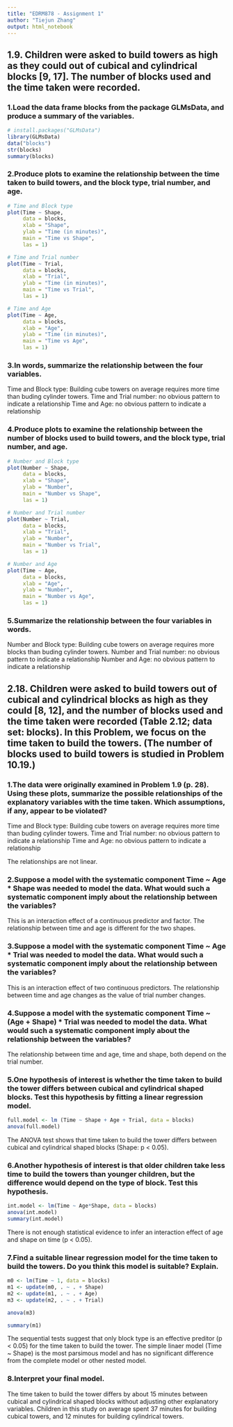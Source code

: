 ```yaml
---
title: "EDRM878 - Assignment 1"
author: "Tiejun Zhang"
output: html_notebook
---
```


## 1.9. Children were asked to build towers as high as they could out of cubical and cylindrical blocks [9, 17]. The number of blocks used and the time taken were recorded.

### 1.Load the data frame blocks from the package GLMsData, and produce a summary of the variables.
```r
# install.packages("GLMsData")
library(GLMsData)
data("blocks")
str(blocks)
summary(blocks)
```

### 2.Produce plots to examine the relationship between the time taken to build towers, and the block type, trial number, and age.
```r
# Time and Block type
plot(Time ~ Shape,
     data = blocks,
     xlab = "Shape",
     ylab = "Time (in minutes)",
     main = "Time vs Shape",
     las = 1)

# Time and Trial number
plot(Time ~ Trial,
     data = blocks,
     xlab = "Trial",
     ylab = "Time (in minutes)",
     main = "Time vs Trial",
     las = 1)

# Time and Age
plot(Time ~ Age,
     data = blocks,
     xlab = "Age",
     ylab = "Time (in minutes)",
     main = "Time vs Age",
     las = 1)
```

### 3.In words, summarize the relationship between the four variables.

   Time and Block type: Building cube towers on average requires more time than buding cylinder towers.
   Time and Trial number: no obvious pattern to indicate a relationship
   Time and Age: no obvious pattern to indicate a relationship

### 4.Produce plots to examine the relationship between the number of blocks used to build towers, and the block type, trial number, and age.
```r
# Number and Block type
plot(Number ~ Shape,
     data = blocks,
     xlab = "Shape",
     ylab = "Number",
     main = "Number vs Shape",
     las = 1)

# Number and Trial number
plot(Number ~ Trial,
     data = blocks,
     xlab = "Trial",
     ylab = "Number",
     main = "Number vs Trial",
     las = 1)

# Number and Age
plot(Time ~ Age,
     data = blocks,
     xlab = "Age",
     ylab = "Number",
     main = "Number vs Age",
     las = 1)
```

### 5.Summarize the relationship between the four variables in words.

   Number and Block type: Building cube towers on average requires more blocks than buding cylinder towers.
   Number and Trial number: no obvious pattern to indicate a relationship
   Number and Age: no obvious pattern to indicate a relationship




## 2.18. Children were asked to build towers out of cubical and cylindrical blocks as high as they could [8, 12], and the number of blocks used and the time taken were recorded (Table 2.12; data set: blocks). In this Problem, we focus on the time taken to build the towers. (The number of blocks used to build towers is studied in Problem 10.19.)

### 1.The data were originally examined in Problem 1.9 (p. 28). Using these plots, summarize the possible relationships of the explanatory variables with the time taken. Which assumptions, if any, appear to be violated?

   Time and Block type: Building cube towers on average requires more time than buding cylinder towers.
   Time and Trial number: no obvious pattern to indicate a relationship
   Time and Age: no obvious pattern to indicate a relationship
   
   The relationships are not linear.

### 2.Suppose a model with the systematic component Time ~ Age * Shape was needed to model the data. What would such a systematic component imply about the relationship between the variables?
   
   This is an interaction effect of a continuous predictor and factor. The relationship between time and age is different for the two shapes.

### 3.Suppose a model with the systematic component Time ~ Age * Trial was needed to model the data. What would such a systematic component imply about the relationship between the variables?

   This is an interaction effect of two continuous predictors. The relationship between time and age changes as the value of trial number changes. 

### 4.Suppose a model with the systematic component Time ~ (Age + Shape) * Trial was needed to model the data. What would such a systematic component imply about the relationship between the variables?
  
  The relationship between time and age, time and shape, both depend on the trial number.

### 5.One hypothesis of interest is whether the time taken to build the tower differs between cubical and cylindrical shaped blocks. Test this hypothesis by fitting a linear regression model.

```r
full.model <- lm (Time ~ Shape + Age + Trial, data = blocks)
anova(full.model)
```
   The ANOVA test shows that time taken to build the tower differs between cubical and cylindrical shaped blocks (Shape: p < 0.05).


### 6.Another hypothesis of interest is that older children take less time to build the towers than younger children, but the difference would depend on the type of block. Test this hypothesis.
```r
int.model <- lm(Time ~ Age*Shape, data = blocks)
anova(int.model)
summary(int.model)
```

   There is not enough statistical evidence to infer an interaction effect of age and shape     on time (p < 0.05).

### 7.Find a suitable linear regression model for the time taken to build the towers. Do you think this model is suitable? Explain.
```r
m0 <- lm(Time ~ 1, data = blocks)
m1 <- update(m0, . ~ . + Shape)
m2 <- update(m1, . ~ . + Age)
m3 <- update(m2, . ~ . + Trial)

anova(m3)

summary(m1)
```
   The sequential tests suggest that only block type is an effective preditor (p < 0.05) for    the time taken to build the tower. The simple linaer model (Time ~ Shape) is the most parsimous model and has no significant difference from the complete model or other nested model.

### 8.Interpret your final model.
   
   The time taken to build the tower differs by about 15 minutes between cubical and cylindrical shaped blocks without adjusting other explanatory variables. Children in this study on average spent 37 minutes for building cubical towers, and 12 minutes for building cylindrical towers.
   

